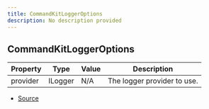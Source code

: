 ```yaml
---
title: CommandKitLoggerOptions
description: No description provided
---
```


## CommandKitLoggerOptions

| Property | Type    | Value | Description                 |
| -------- | ------- | ----- | --------------------------- |
| provider | ILogger | N/A   | The logger provider to use. |

- [Source](https://github.com/underctrl-io/commandkit/blob/f8cc07d11d2ae5ed7f529adff1649936223e27b2/packages/commandkit/src/logger/Logger.ts#L4)
